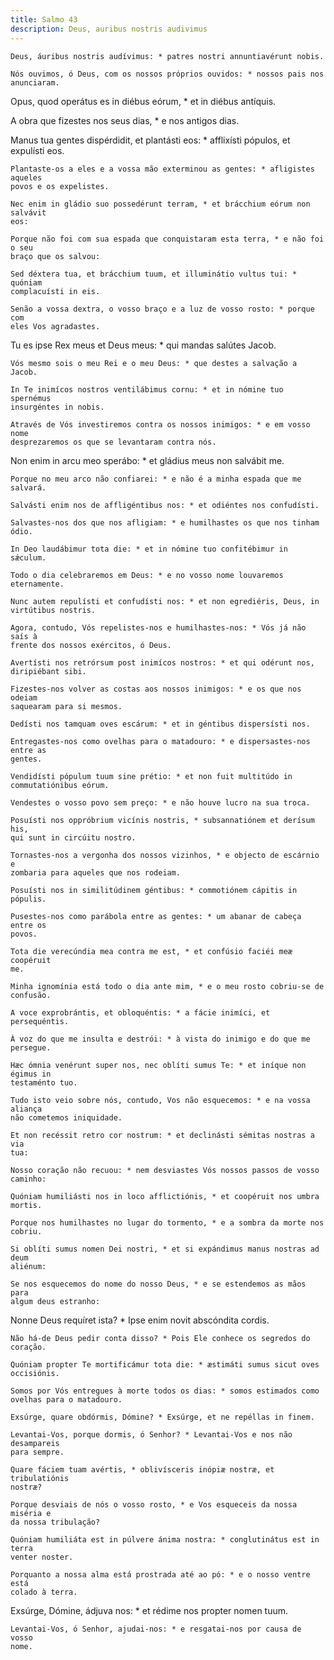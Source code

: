 ```yaml
---
title: Salmo 43
description: Deus, auribus nostris audivimus
---
```


<div class="side-by-side not-content">

    Deus, áuribus nostris audívimus: * patres nostri annuntiavérunt nobis.

    Nós ouvimos, ó Deus, com os nossos próprios ouvidos: * nossos pais nos
    anunciaram.

Opus, quod operátus es in diébus eórum, \* et in diébus antíquis.</span>

A obra que fizestes nos seus dias, \* e nos antigos dias.

  <span>
    Manus tua gentes dispérdidit, et plantásti eos: * afflixísti pópulos, et
    expulísti eos.
 
    Plantaste-os a eles e a vossa mão exterminou as gentes: * afligistes aqueles
    povos e os expelistes.
 
    Nec enim in gládio suo possedérunt terram, * et brácchium eórum non salvávit
    eos:
 
    Porque não foi com sua espada que conquistaram esta terra, * e não foi o seu
    braço que os salvou:
 
    Sed déxtera tua, et brácchium tuum, et illuminátio vultus tui: * quóniam
    complacuísti in eis.
 
    Senão a vossa dextra, o vosso braço e a luz de vosso rosto: * porque com
    eles Vos agradastes.

Tu es ipse Rex meus et Deus meus: \* qui mandas salútes Jacob.

    Vós mesmo sois o meu Rei e o meu Deus: * que destes a salvação a Jacob.

    In Te inimícos nostros ventilábimus cornu: * et in nómine tuo spernémus
    insurgéntes in nobis.

    Através de Vós investiremos contra os nossos inimigos: * e em vosso nome
    desprezaremos os que se levantaram contra nós.

Non enim in arcu meo sperábo: \* et gládius meus non salvábit me.

    Porque no meu arco não confiarei: * e não é a minha espada que me salvará.

    Salvásti enim nos de affligéntibus nos: * et odiéntes nos confudísti.

    Salvastes-nos dos que nos afligiam: * e humilhastes os que nos tinham ódio.

    In Deo laudábimur tota die: * et in nómine tuo confitébimur in sǽculum.

    Todo o dia celebraremos em Deus: * e no vosso nome louvaremos eternamente.

    Nunc autem repulísti et confudísti nos: * et non egrediéris, Deus, in
    virtútibus nostris.

    Agora, contudo, Vós repelistes-nos e humilhastes-nos: * Vós já não saís à
    frente dos nossos exércitos, ó Deus.

    Avertísti nos retrórsum post inimícos nostros: * et qui odérunt nos,
    diripiébant sibi.

    Fizestes-nos volver as costas aos nossos inimigos: * e os que nos odeiam
    saquearam para si mesmos.

    Dedísti nos tamquam oves escárum: * et in géntibus dispersísti nos.

    Entregastes-nos como ovelhas para o matadouro: * e dispersastes-nos entre as
    gentes.

    Vendidísti pópulum tuum sine prétio: * et non fuit multitúdo in
    commutatiónibus eórum.

    Vendestes o vosso povo sem preço: * e não houve lucro na sua troca.

    Posuísti nos oppróbrium vicínis nostris, * subsannatiónem et derísum his,
    qui sunt in circúitu nostro.

    Tornastes-nos a vergonha dos nossos vizinhos, * e objecto de escárnio e
    zombaria para aqueles que nos rodeiam.

    Posuísti nos in similitúdinem géntibus: * commotiónem cápitis in pópulis.

    Pusestes-nos como parábola entre as gentes: * um abanar de cabeça entre os
    povos.

    Tota die verecúndia mea contra me est, * et confúsio faciéi meæ coopéruit
    me.

    Minha ignomínia está todo o dia ante mim, * e o meu rosto cobriu-se de
    confusão.

    A voce exprobrántis, et obloquéntis: * a fácie inimíci, et persequéntis.

    À voz do que me insulta e destrói: * à vista do inimigo e do que me
    persegue.

    Hæc ómnia venérunt super nos, nec oblíti sumus Te: * et iníque non égimus in
    testaménto tuo.

    Tudo isto veio sobre nós, contudo, Vos não esquecemos: * e na vossa aliança
    não cometemos iniquidade.

    Et non recéssit retro cor nostrum: * et declinásti sémitas nostras a via
    tua:

    Nosso coração não recuou: * nem desviastes Vós nossos passos de vosso
    caminho:

    Quóniam humiliásti nos in loco afflictiónis, * et coopéruit nos umbra
    mortis.

    Porque nos humilhastes no lugar do tormento, * e a sombra da morte nos
    cobriu.

    Si oblíti sumus nomen Dei nostri, * et si expándimus manus nostras ad deum
    aliénum:

    Se nos esquecemos do nome do nosso Deus, * e se estendemos as mãos para
    algum deus estranho:

Nonne Deus requíret ista? \* Ipse enim novit abscóndita cordis.

    Não há-de Deus pedir conta disso? * Pois Ele conhece os segredos do coração.

    Quóniam propter Te mortificámur tota die: * æstimáti sumus sicut oves
    occisiónis.

    Somos por Vós entregues à morte todos os dias: * somos estimados como
    ovelhas para o matadouro.

    Exsúrge, quare obdórmis, Dómine? * Exsúrge, et ne repéllas in finem.

    Levantai-Vos, porque dormis, ó Senhor? * Levantai-Vos e nos não desampareis
    para sempre.

    Quare fáciem tuam avértis, * oblivísceris inópiæ nostræ, et tribulatiónis
    nostræ?

    Porque desviais de nós o vosso rosto, * e Vos esqueceis da nossa miséria e
    da nossa tribulação?

    Quóniam humiliáta est in púlvere ánima nostra: * conglutinátus est in terra
    venter noster.

    Porquanto a nossa alma está prostrada até ao pó: * e o nosso ventre está
    colado à terra.

Exsúrge, Dómine, ádjuva nos: \* et rédime nos propter nomen tuum.

    Levantai-Vos, ó Senhor, ajudai-nos: * e resgatai-nos por causa de vosso
    nome.

</div>
